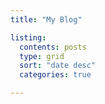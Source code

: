 ```yaml
---
title: "My Blog"

listing: 
  contents: posts 
  type: grid 
  sort: "date desc" 
  categories: true

---
```

